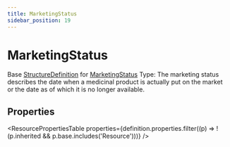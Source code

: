```yaml
---
title: MarketingStatus
sidebar_position: 19
---
```


# MarketingStatus

Base <a href="/docs/api/fhir/resources/structuredefinition">StructureDefinition</a> for <a href="/docs/api/fhir/datatypes/marketingstatus">MarketingStatus</a> Type: The marketing status describes the date when a medicinal product is actually put on the market or the date as of which it is no longer available.



## Properties

<ResourcePropertiesTable properties={definition.properties.filter((p) => !(p.inherited && p.base.includes('Resource')))} />



